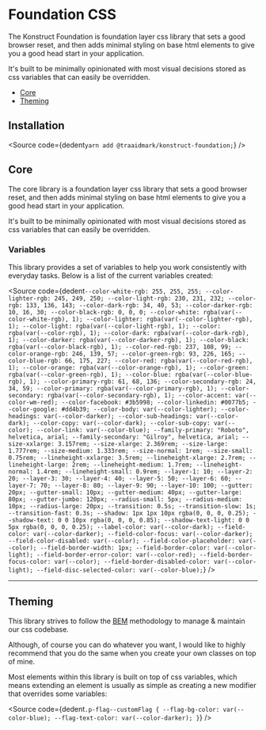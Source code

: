 
# Foundation CSS

The Konstruct Foundation is foundation layer css library that sets a good browser reset, and then adds minimal styling on base html elements to give you a good head start in your application.

It's built to be minimally opinionated with most visual decisions stored as css variables that can easily be overridden.

- [Core](#core)
- [Theming](#theming)

## Installation

<Source
  code={dedent`
    yarn add @traaidmark/konstruct-foundation;
  `}
/>

## Core

The core library is a foundation layer css library that sets a good browser reset, and then adds minimal styling on base html elements to give you a good head start in your application.

It's built to be minimally opinionated with most visual decisions stored as css variables that can easily be overridden.

### Variables

This library provides a set of variables to help you work consistently with everyday tasks. Below is a list of the current variables created:

<Source
  code={dedent`
  --color-white-rgb: 255, 255, 255;
--color-lighter-rgb: 245, 249, 250;
--color-light-rgb: 230, 231, 232;
--color-rgb: 133, 136, 143;
--color-dark-rgb: 34, 40, 53;
--color-darker-rgb: 10, 16, 30;
--color-black-rgb: 0, 0, 0;
--color-white: rgba(var(--color-white-rgb), 1);
--color-lighter: rgba(var(--color-lighter-rgb), 1);
--color-light: rgba(var(--color-light-rgb), 1);
--color: rgba(var(--color-rgb), 1);
--color-dark: rgba(var(--color-dark-rgb), 1);
--color-darker: rgba(var(--color-darker-rgb), 1);
--color-black: rgba(var(--color-black-rgb), 1);
--color-red-rgb: 237, 108, 99;
--color-orange-rgb: 246, 139, 57;
--color-green-rgb: 93, 226, 165;
--color-blue-rgb: 66, 175, 227;
--color-red: rgba(var(--color-red-rgb), 1);
--color-orange: rgba(var(--color-orange-rgb), 1);
--color-green: rgba(var(--color-green-rgb), 1);
--color-blue: rgba(var(--color-blue-rgb), 1);
--color-primary-rgb: 61, 68, 136;
--color-secondary-rgb: 24, 34, 59;
--color-primary: rgba(var(--color-primary-rgb), 1);
--color-secondary: rgba(var(--color-secondary-rgb), 1);
--color-accent: var(--color-wm-red);
--color-facebook: #3b5998;
--color-linkedin: #0077b5;
--color-google: #dd4b39;
--color-body: var(--color-lighter);
--color-headings: var(--color-darker);
--color-sub-headings: var(--color-dark);
--color-copy: var(--color-dark);
--color-sub-copy: var(--color);
--color-link: var(--color-blue);
--family-primary: "Roboto", helvetica, arial;
--family-secondary: "Gilroy", helvetica, arial;
--size-xxlarge: 3.157rem;
--size-xlarge: 2.369rem;
--size-large: 1.777rem;
--size-medium: 1.333rem;
--size-normal: 1rem;
--size-small: 0.75rem;
--lineheight-xxlarge: 3.5rem;
--lineheight-xlarge: 2.7rem;
--lineheight-large: 2rem;
--lineheight-medium: 1.7rem;
--lineheight-normal: 1.4rem;
--lineheight-small: 0.9rem;
--layer-1: 10;
--layer-2: 20;
--layer-3: 30;
--layer-4: 40;
--layer-5: 50;
--layer-6: 60;
--layer-7: 70;
--layer-8: 80;
--layer-9: 90;
--layer-10: 100;
--gutter: 20px;
--gutter-small: 10px;
--gutter-medium: 40px;
--gutter-large: 80px;
--gutter-jumbo: 120px;
--radius-small: 5px;
--radius-medium: 10px;
--radius-large: 20px;
--transition: 0.5s;
--transition-slow: 1s;
--transition-fast: 0.3s;
--shadow: 1px 1px 10px rgba(0, 0, 0, 0.25);
--shadow-text: 0 0 10px rgba(0, 0, 0, 0.85);
--shadow-text-light: 0 0 5px rgba(0, 0, 0, 0.25);
--label-color: var(--color-dark);
--field-color: var(--color-darker);
--field-color-focus: var(--color-darker);
--field-color-disabled: var(--color);
--field-color-placeholder: var(--color);
--field-border-width: 1px;
--field-border-color: var(--color-light);
--field-border-error-color: var(--color-red);
--field-border-focus-color: var(--color);
--field-border-disabled-color: var(--color-light);
--field-disc-selected-color: var(--color-blue);
  `}
/>

---

## Theming

This library strives to follow the [BEM](https://css-tricks.com/bem-101/) methodology to manage & maintain our css codebase.

Although, of course you can do whatever you want, I would like to highly recommend that you do the same when you create your own classes on top of mine.

Most elements within this library is built on top of css variables, which means extending an element is usually as simple as creating a new modifier that overrides some variables:

<Source
  code={dedent`
    .p-flag--customFlag {
      --flag-bg-color: var(--color-blue);
      --flag-text-color: var(--color-darker);
    }
  `}
/>


